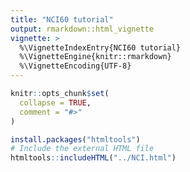 ```yaml
---
title: "NCI60 tutorial"
output: rmarkdown::html_vignette
vignette: >
  %\VignetteIndexEntry{NCI60 tutorial}
  %\VignetteEngine{knitr::rmarkdown}
  %\VignetteEncoding{UTF-8}
---
```


```r
knitr::opts_chunk$set(
  collapse = TRUE,
  comment = "#>"
)
```

```r
install.packages("htmltools")
# Include the external HTML file
htmltools::includeHTML("../NCI.html")



```
